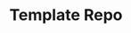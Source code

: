 ---
title: Template Repo
description: Okto is a platform that allows you to integrate web3 functionality into your app without building things from scratch.
full: false
---